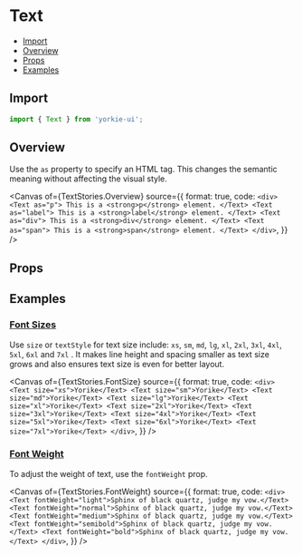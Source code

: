 # Text


<Meta of={TextStories} />

- [Import](#import)
- [Overview](#overview)
- [Props](#props)
- [Examples](#examples)

## Import

```jsx
import { Text } from 'yorkie-ui';
```

## Overview

Use the `as` property to specify an HTML tag. This changes the semantic meaning without affecting the visual style.

<Canvas
  of={TextStories.Overview}
  source={{
    format: true,
    code: `
      <div>
        <Text as="p">
          This is a <strong>p</strong> element.
        </Text>
        <Text as="label">
          This is a <strong>label</strong> element.
        </Text>
        <Text as="div">
          This is a <strong>div</strong> element.
        </Text>
        <Text as="span">
          This is a <strong>span</strong> element.
        </Text>
      </div>
    `,
  }}
/>

## Props

<Controls />

## Examples

### [Font Sizes](#text-font-sizes)

Use `size` or `textStyle` for text size include: `xs`, `sm`, `md`, `lg`, `xl`, `2xl`, `3xl`, `4xl`, `5xl`, `6xl` and `7xl` . It makes line height and spacing smaller as text size grows and also ensures text size is even for better layout.

<Canvas
  of={TextStories.FontSize}
  source={{
    format: true,
    code: `
      <div>
        <Text size="xs">Yorike</Text>
        <Text size="sm">Yorike</Text>
        <Text size="md">Yorike</Text>
        <Text size="lg">Yorike</Text>
        <Text size="xl">Yorike</Text>
        <Text size="2xl">Yorike</Text>
        <Text size="3xl">Yorike</Text>
        <Text size="4xl">Yorike</Text>
        <Text size="5xl">Yorike</Text>
        <Text size="6xl">Yorike</Text>
        <Text size="7xl">Yorike</Text>
      </div>
    `,
  }}
/>

### [Font Weight](#text-font-weight)

To adjust the weight of text, use the `fontWeight` prop.

<Canvas
  of={TextStories.FontWeight}
  source={{
    format: true,
    code: `
      <div>
        <Text fontWeight="light">Sphinx of black quartz, judge my vow.</Text>
        <Text fontWeight="normal">Sphinx of black quartz, judge my vow.</Text>
        <Text fontWeight="medium">Sphinx of black quartz, judge my vow.</Text>
        <Text fontWeight="semibold">Sphinx of black quartz, judge my vow.</Text>
        <Text fontWeight="bold">Sphinx of black quartz, judge my vow.</Text>
      </div>
    `,
  }}
/>
